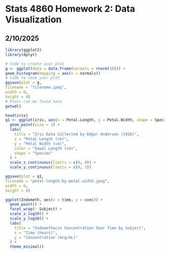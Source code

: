 # Stats 4860 Homework 2: Data Visualization
## 2/10/2025

```r
library(ggplot2)
library(dplyr)
```

```r
# Code to create your plot
g <- ggplot(data = data.frame(normals = rnorm(10))) +
geom_histogram(mapping = aes(x = normals))
# Code to save your plot
ggsave(plot = g,
filename = "filename.jpeg",
width = 6,
height = 4)
# Plots can be found here
getwd()
```

```r
head(iris)
q1 <- ggplot(iris, aes(x = Petal.Length, y = Petal.Width, shape = Species, color = Sepal.Length)) +
  geom_point(size = 3) +
  labs(
    title = "Iris Data Collected by Edgar Anderson (1936)",
    x = "Petal Length (cm)",
    y = "Petal Width (cm)",
    color = "Sepal Length (cm)",
    shape = "Species"
  ) +
  scale_x_continuous(limits = c(0, 8)) +
  scale_y_continuous(limits = c(0, 3))

ggsave(plot = q1,
filename = "petal-length-by-petal-width.jpeg",
width = 6,
height = 4)
```

```r
ggplot(Indometh, aes(x = time, y = conc)) +
  geom_point() +
  facet_wrap(~ Subject) +
  scale_x_log10() +
  scale_y_log10() +
  labs(
    title = "Indomethacin Concentration Over Time by Subject",
    x = "Time (hours)",
    y = "Concentration (mcg/mL)"
  ) +
  theme_minimal()
```
